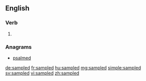 ==English==

===Verb===
{{head|en}}

# {{en-past of|sample}}

===Anagrams===
* [[psalmed#English|psalmed]]

[[de:sampled]]
[[fr:sampled]]
[[hu:sampled]]
[[mg:sampled]]
[[simple:sampled]]
[[sv:sampled]]
[[vi:sampled]]
[[zh:sampled]]
